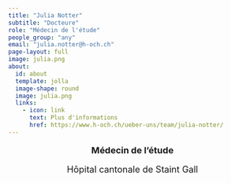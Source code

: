 ```yaml
---
title: "Julia Notter"
subtitle: "Docteure"
role: "Médecin de l'étude"
people_group: "any"
email: "julia.notter@h-och.ch"
page-layout: full
image: julia.png
about: 
  id: about
  template: jolla
  image-shape: round
  image: julia.png
  links:
    - icon: link
      text: Plus d'informations 
      href: https://www.h-och.ch/ueber-uns/team/julia-notter/
---
```


<div style="text-align: center;">
  <p style="font-size: 18px; font-weight: bold;">Médecin de l'étude</p>
  <p style="font-size: 18px;">Hôpital cantonale de Staint Gall</p>
</div>
